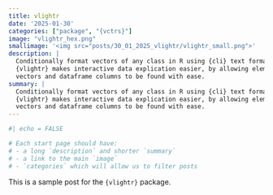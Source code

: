 ```yaml
---
title: vlightr
date: '2025-01-30'
categories: ["package", "{vctrs}"]
image: "vlightr_hex.png"
smallimage: '<img src="posts/30_01_2025_vlightr/vlightr_small.png">'
description: |
  Conditionally format vectors of any class in R using {cli} text formatting.
  {vlightr} makes interactive data explication easier, by allowing elements of
  vectors and dataframe columns to be found with ease.
summary: |
  Conditionally format vectors of any class in R using {cli} text formatting.
  {vlightr} makes interactive data explication easier, by allowing elements of
  vectors and dataframe columns to be found with ease.
---
```


```r
#| echo = FALSE

# Each start page should have:
# - a long `description` and shorter `summary`
# - a link to the main `image`
# - `categories` which will allow us to filter posts
```

This is a sample post for the `{vlightr}` package.
